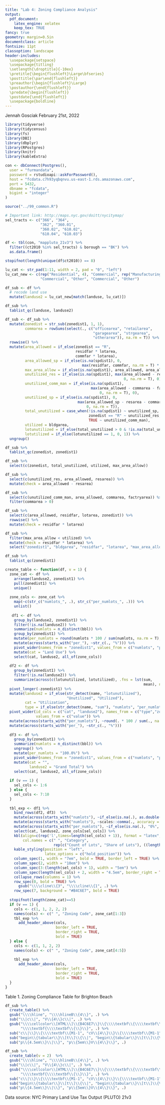 ```yaml
---
title: "Lab 4: Zoning Compliance Analysis"
output:
  pdf_document:
    latex_engine: xelatex
    keep_tex: TRUE
fancy: true
geometry: margin=0.5in
documentclass: article
fontsize: 11pt
classoption: landscape
header-includes:
  \usepackage{setspace}
  \usepackage{titling}
  \setlength{\droptitle}{-10ex}
  \pretitle{\begin{flushleft}\Large\bfseries}
  \posttitle{\par\end{flushleft}}
  \preauthor{\begin{flushleft}\Large}
  \postauthor{\end{flushleft}}
  \predate{\begin{flushleft}}
  \postdate{\end{flushleft}}
  \usepackage{boldline} 
---
```


\vspace{-2.2cm}
\raggedright
Jennah Gosciak
\newline
February 21st, 2022 \newline
```r
library(tidyverse)
library(tidycensus)
library(fs)
library(DBI)
library(dbplyr)
library(RPostgres)
library(knitr)
library(kableExtra)

con <- dbConnect(Postgres(),
  user = "furmandata",
  password = rstudioapi::askForPassword(),
  host = "fcdata.c7h93yqbqnvu.us-east-1.rds.amazonaws.com",
  port = 5432,
  dbname = "fcdata",
  bigint = "integer"
)

source("../99_common.R")
```
```r
# Important link: http://maps.nyc.gov/doitt/nycitymap/
sel_tracts <- c("366", "364",
                "362", "360.01",
                "360.02", "610.02",
                "610.04", "610.03")

df <- tbl(con, "mappluto_21v3") %>% 
  filter((ct2010 %in% sel_tracts) & borough == "BK") %>% 
  as.data.frame() 

stopifnot(length(unique(df$ct2010)) == 8)
```

```r
lu_cat <- str_pad(1:11, width = 2, pad = "0", "left")
lu_cat_new <- c(rep("Residential", 4), "Commercial", rep("Manufacturing", 2),
                "Commercial", "Other", "Commercial", "Other")

df_sub <- df %>% 
  # recode land use
  mutate(landuse2 = lu_cat_new[match(landuse, lu_cat)])

df_sub %>% 
  tablist_qc(landuse, landuse2)

df_sub <- df_sub %>% 
  mutate(zonedist = str_sub(zonedist1, 1, 1),
         commarea = rowSums(select(., c("officearea", "retailarea", 
                                        "garagearea", "strgearea", 
                                        "otherarea")), na.rm = T)) %>% 
  rowwise() %>% 
  mutate(area_allowed = if_else(zonedist == "R",
                                residfar * lotarea,
                                commfar * lotarea),
         area_allowed_sp = if_else(is.na(spdist1), 0, 
                                   max(residfar, commfar, na.rm = T) * lotarea),
         max_area_allow = if_else(is.na(spdist1), area_allowed, area_allowed_sp),
         unutilized_res = if_else(is.na(spdist1), max(area_allowed - resarea, 
                                                      0, na.rm = T), 0),
         unutilized_comm_man = if_else(is.na(spdist1), 
                                       max(area_allowed - commarea - factryarea, 
                                           0, na.rm = T), 0),
         unutilized_sp = if_else(is.na(spdist1), 0, 
                                 max(area_allowed_sp - resarea - commarea - factryarea, 
                                     0, na.rm = T)),
         total_unutilized = case_when(!is.na(spdist1) ~ unutilized_sp,
                                      zonedist == "R" ~ unutilized_res,
                                      TRUE ~ unutilized_comm_man),
         utilized = bldgarea,
         lotunutilized = if_else(total_unutilized > 0 & !is.na(total_unutilized), 1, 0),
         lotutilized = if_else(lotunutilized == 1, 0, 1)) %>% 
  ungroup()

df_sub %>% 
  tablist_qc(zonedist, zonedist1)

df_sub %>% 
  select(c(zonedist, total_unutilized, utilized, max_area_allow))

df_sub %>% 
  select(c(unutilized_res, area_allowed, resarea)) %>% 
  mutate(check = area_allowed - resarea)

df_sub %>% 
  select(c(unutilized_comm_man, area_allowed, commarea, factryarea)) %>% 
  filter(commarea > 0)

df_sub %>% 
  select(c(area_allowed, residfar, lotarea, zonedist)) %>% 
  rowwise() %>% 
  mutate(check = residfar * lotarea)

df_sub %>% 
  filter(max_area_allow < utilized) %>% 
  mutate(check = residfar * lotarea) %>% 
  select("zonedist1", "bldgarea", "residfar", "lotarea", "max_area_allow", "unutilized_res",  "resarea", check, "yearbuilt", matches("area"))

df_sub %>% 
  tablist_qc(zonedist1)
```

```r
create_table <- function(df, v = 1) {
  zone_cat <- df %>% 
    arrange(landuse2, zonedist1) %>% 
    pull(zonedist1) %>% 
    unique()
  
  zone_cols <- zone_cat %>%
    map(~c(str_c("numlots_", .), str_c("per_numlots_", .))) %>% 
    unlist()
    
   df1 <- df %>% 
    group_by(landuse2, zonedist1) %>%
    filter(!is.na(landuse2)) %>% 
    summarize(numlots = n_distinct(bbl)) %>% 
    group_by(zonedist1) %>% 
    mutate(per_numlots = round(numlots * 100 / sum(numlots, na.rm = T), 1)) %>% 
    mutate(across(starts_with("per_"), ~str_c(., "%"))) %>% 
    pivot_wider(names_from = "zonedist1", values_from = c("numlots", "per_numlots")) %>% 
    mutate(cat = "Land Use") %>% 
    select(cat, landuse2, all_of(zone_cols))
  
  df2 <- df %>% 
    group_by(zonedist1) %>% 
    filter(!is.na(landuse2)) %>% 
    summarize(across(c(lotunutilized, lotutilized), .fns = lst(sum,
                                                               mean), na.rm = T)) %>% 
  pivot_longer(-zonedist1) %>% 
  mutate(landuse2 = if_else(str_detect(name, "lotunutilized"), 
                            "Unutilized", "Utilized"),
         cat = "Utilization",
         type = if_else(str_detect(name, "sum"), "numlots", "per_numlots")) %>% 
  pivot_wider(id_cols = c("cat", "landuse2"), names_from = c("type","zonedist1"), 
              values_from = c("value")) %>% 
  mutate(across(starts_with("per_numlots"), ~round(. * 100 / sum(., na.rm = T), 1))) %>% 
  mutate(across(starts_with("per_"), ~str_c(., "%")))
  
  df3 <- df %>% 
    group_by(zonedist1) %>% 
    summarize(numlots = n_distinct(bbl)) %>% 
    ungroup() %>% 
    mutate(per_numlots = "100.0%") %>% 
    pivot_wider(names_from = "zonedist1", values_from = c("numlots", "per_numlots")) %>% 
    mutate(cat = "",
           landuse2 = "Grand Total") %>% 
    select(cat, landuse2, all_of(zone_cols))
  
  if (v == 1) {
    sel_cols <- 1:6
  } else {
    sel_cols <- 7:10
  }
  
  tbl_exp <- df1 %>% 
    bind_rows(df2, df3)  %>% 
    mutate(across(starts_with("numlots"), ~if_else(is.na(.), as.double(0), as.double(.)))) %>% 
    mutate(across(starts_with("numlots"), ~scales::comma(., accuracy = 1))) %>% 
    mutate(across(starts_with("per_numlots"), ~if_else(is.na(.), "0%", .))) %>% 
    select(cat, landuse2, zone_cols[sel_cols]) %>% 
    kbl(align=c(rep('l',times=length(sel_cols) + 1)), format = "latex",
        col.names = c(" ", "Category",
                      rep(c("Count of Lots", "Share of Lots"), ((length(sel_cols))/2)))) %>% 
    kable_styling(position = "left",
                  latex_options = c("hold_position")) %>%
    column_spec(1, width = "7em", bold = TRUE, border_left = TRUE) %>% 
    column_spec(2, width = "10em") %>% 
    column_spec(3:(length(sel_cols) + 1), width = "5em") %>% 
    column_spec(length(sel_cols) + 2, width = "4.5em", border_right = TRUE) %>% 
    collapse_rows(columns = 1) %>%
    row_spec(0, bold = TRUE) %>% 
      gsub("\\\\cline\\{3", "\\\\cline\\{1", .) %>% 
    row_spec(7, background = "#B4C6E7", bold = TRUE)
  
  stopifnot(length(zone_cat)==5)
  if (v == 1) {
    cols <- c(1, 1, 2, 2, 2)
    names(cols) <- c(" ", "Zoning Code", zone_cat[1:3])
    tbl_exp %>% 
      add_header_above(cols,
                       border_left = TRUE,
                       border_right = TRUE,
                       bold = TRUE)
  } else {
    cols <- c(1, 1, 2, 2)
    names(cols) <- c(" ", "Zoning Code", zone_cat[4:5])
    
    tbl_exp %>% 
      add_header_above(cols,
                       border_left = TRUE,
                       border_right = TRUE,
                       bold = TRUE)
  }
}
```
\setlength{\tabcolsep}{6pt}
\renewcommand{\arraystretch}{1.2}
Table 1. Zoning Compliance Table for Brighton Beach
\vspace*{-\baselineskip}
```r
df_sub %>% 
  create_table() %>% 
  gsub("\\\\hline", "\\\\hlineB\\{4\\}", .) %>% 
  sub("\\|c\\|", "V\\{4\\}c\\|", .) %>% 
  gsub("\\\\cellcolor\\[HTML\\]\\{B4C6E7\\}\\{\\\\textbf\\{\\\\textbf\\{\\}\\}\\}", 
       "\\\\textbf{\\\\textbf\\{\\}\\}", .) %>% 
  sub("c\\|\\}\\{\\\\textbf\\{M1-1", "cV\\{4\\}\\}\\{\\\\textbf\\{M1-1", .) %>% 
  sub("begin\\{tabular\\}\\[t\\]\\{\\|", "begin\\{tabular\\}\\[t\\]\\{V\\{4\\}", .) %>% 
  sub("p\\{4.5em\\}\\|\\}", "p\\{5em\\}V\\{4\\}\\}", .)
```
```r
df_sub %>% 
  create_table(v = 2)  %>% 
  gsub("\\\\hline", "\\\\hlineB\\{4\\}", .) %>% 
  sub("\\|c\\|", "V\\{4\\}c\\|", .) %>% 
  gsub("\\\\cellcolor\\[HTML\\]\\{B4C6E7\\}\\{\\\\textbf\\{\\\\textbf\\{\\}\\}\\}", 
       "\\\\textbf{\\\\textbf\\{\\}\\}", .) %>% 
  sub("c\\|\\}\\{\\\\textbf\\{M1-1", "cV\\{4\\}\\}\\{\\\\textbf\\{M1-1", .) %>% 
  sub("begin\\{tabular\\}\\[t\\]\\{\\|", "begin\\{tabular\\}\\[t\\]\\{V\\{4\\}", .) %>% 
  sub("p\\{4.5em\\}\\|\\}", "p\\{5em\\}V\\{4\\}\\}", .)
```
Data source: NYC Primary Land Use Tax Output (PLUTO) 21v3